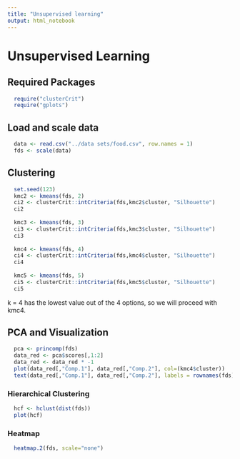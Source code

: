 ```yaml
---
title: "Unsupervised learning"
output: html_notebook
---
```


# Unsupervised Learning

## Required Packages
```r
  require("clusterCrit")
  require("gplots")
```

## Load and scale data

```r
  data <- read.csv("../data sets/food.csv", row.names = 1)
  fds <- scale(data)
```

## Clustering
```r
  set.seed(123)
  kmc2 <- kmeans(fds, 2)
  ci2 <- clusterCrit::intCriteria(fds,kmc2$cluster, "Silhouette")
  ci2
  
  kmc3 <- kmeans(fds, 3)
  ci3 <- clusterCrit::intCriteria(fds,kmc3$cluster, "Silhouette")
  ci3
  
  kmc4 <- kmeans(fds, 4)
  ci4 <- clusterCrit::intCriteria(fds,kmc4$cluster, "Silhouette")
  ci4
  
  kmc5 <- kmeans(fds, 5)
  ci5 <- clusterCrit::intCriteria(fds,kmc5$cluster, "Silhouette")
  ci5
```
k = 4 has the lowest value out of the 4 options, so we will proceed with kmc4.

## PCA and Visualization
```r
  pca <- princomp(fds)
  data_red <- pca$scores[,1:2]
  data_red <- data_red * -1
  plot(data_red[,"Comp.1"], data_red[,"Comp.2"], col=(kmc4$cluster))
  text(data_red[,"Comp.1"], data_red[,"Comp.2"], labels = rownames(fds), cex = 0.5)
```

### Hierarchical Clustering
```r
  hcf <- hclust(dist(fds))
  plot(hcf)
```

### Heatmap
```r
  heatmap.2(fds, scale="none")
```